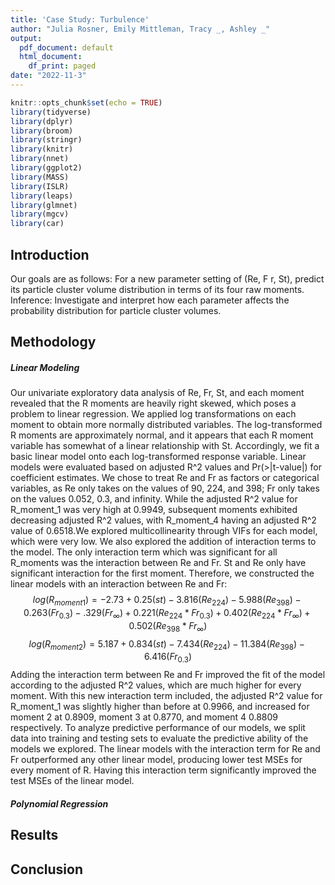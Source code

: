 ```yaml
---
title: 'Case Study: Turbulence'
author: "Julia Rosner, Emily Mittleman, Tracy _, Ashley _"
output:
  pdf_document: default
  html_document:
    df_print: paged
date: "2022-11-3"
---
```


```r
knitr::opts_chunk$set(echo = TRUE)
library(tidyverse)
library(dplyr)
library(broom)
library(stringr)
library(knitr)
library(nnet)
library(ggplot2)
library(MASS)
library(ISLR)
library(leaps)
library(glmnet)
library(mgcv)
library(car)
```

## Introduction
Our goals are as follows: For a new parameter setting of (Re, F r, St), predict its particle cluster volume distribution in terms of its four raw moments. Inference: Investigate and interpret how each parameter affects the probability distribution for particle cluster volumes.

## Methodology
##### Linear Modeling
  Our univariate exploratory data analysis of Re, Fr, St, and each moment revealed that the R moments are heavily right skewed, which poses a problem to linear regression. We applied log transformations on each moment to obtain more normally distributed variables. The log-transformed R moments are approximately normal, and it appears that each R moment variable has somewhat of a linear relationship with St.
  Accordingly, we fit a basic linear model onto each log-transformed response variable. Linear models were evaluated based on adjusted R^2 values and Pr(>|t-value|) for coefficient estimates. We chose to treat Re and Fr as factors or categorical variables, as Re only takes on the values of 90, 224, and 398; Fr only takes on the values 0.052, 0.3, and infinity. While the adjusted R^2 value for R_moment_1 was very high at 0.9949, subsequent moments exhibited decreasing adjusted R^2 values, with R_moment_4 having an adjusted R^2 value of 0.6518.We explored multicollinearity through VIFs for each model, which were very low. We also explored the addition of interaction terms to the model. The only interaction term which was significant for all R_moments was the interaction between Re and Fr. St and Re only have significant interaction for the first moment. Therefore, we constructed the linear models with an interaction between Re and Fr:
$$ log(R_{moment1})=-2.73+0.25(st)-3.816(Re_{224})-5.988(Re_{398})-0.263(Fr_{0.3})-.329(Fr_{\infty})+0.221(Re_{224}*Fr_{0.3})+0.402(Re_{224}*Fr_{\infty})+0.502(Re_{398}*Fr_{\infty})$$
$$log(R_{moment2})=5.187+0.834(st)-7.434(Re_{224})-11.384(Re_{398})- 6.416(Fr_{0.3})$$
  Adding the interaction term between Re and Fr improved the fit of the model according to the adjusted R^2 values, which are much higher for every moment. With this new interaction term included, the adjusted R^2 value for R_moment_1 was slightly higher than before at 0.9966, and increased for moment 2 at 0.8909, moment 3 at 0.8770, and moment 4 0.8809 respectively.
  To analyze predictive performance of our models, we split data into training and testing sets to evaluate the predictive ability of the models we explored. The linear models with the interaction term for Re and Fr outperformed any other linear model, producing lower test MSEs for every moment of R. Having this interaction term significantly improved the test MSEs of the linear model.
  
##### Polynomial Regression


## Results



## Conclusion





